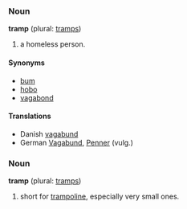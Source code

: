 ===Noun===
'''tramp''' (plural: [[tramps]])

# a homeless person.

====Synonyms====
*[[bum]]
*[[hobo]]
*[[vagabond]]

====Translations====
*Danish [[vagabund]]
*German [[Vagabund]], [[Penner]] (vulg.)

===Noun===
'''tramp''' (plural: [[tramps]])

# short for [[trampoline]], especially very small ones.